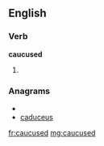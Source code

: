 ==English==

===Verb===
'''caucused'''

# {{past of|[[caucus]]}}

===Anagrams===
* {{alphagram|accdesuu}}
* [[caduceus#English|caduceus]]

[[fr:caucused]]
[[mg:caucused]]